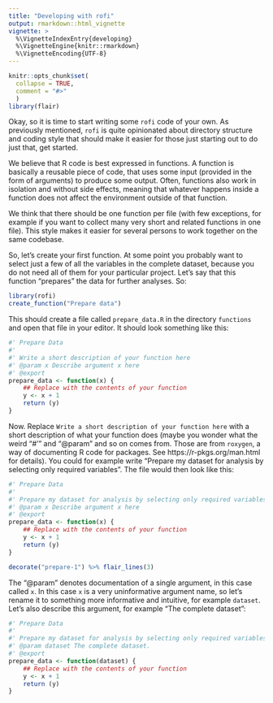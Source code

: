 ```yaml
---
title: "Developing with rofi"
output: rmarkdown::html_vignette
vignette: >
  %\VignetteIndexEntry{developing}
  %\VignetteEngine{knitr::rmarkdown}
  %\VignetteEncoding{UTF-8}
---
```


```r
knitr::opts_chunk$set(
  collapse = TRUE,
  comment = "#>"
  )
library(flair)
```

Okay, so it is time to start writing some `rofi` code of your own. As
previously mentioned, `rofi` is quite opinionated about directory
structure and coding style that should make it easier for those just
starting out to do just that, get started. 

We believe that R code is best expressed in functions. A function is
basically a reusable piece of code, that uses some input (provided in
the form of arguments) to produce some output. Often, functions also
work in isolation and without side effects, meaning that whatever
happens inside a function does not affect the environment outside of
that function. 

We think that there should be one function per file (with few
exceptions, for example if you want to collect many very short and
related functions in one file). This style makes it easier for several
persons to work together on the same codebase.

So, let's create your first function. At some point you probably want
to select just a few of all the variables in the complete dataset,
because you do not need all of them for your particular project. Let's
say that this function "prepares" the data for further analyses. So:

```r
library(rofi)
create_function("Prepare data")
```

This should create a file called `prepare_data.R` in the directory
`functions` and open that file in your editor. It should look
something like this:

```r
#' Prepare Data
#'
#' Write a short description of your function here 
#' @param x Describe argument x here 
#' @export 
prepare_data <- function(x) {
    ## Replace with the contents of your function
    y <- x + 1
    return (y)
}
```

Now. Replace `Write a short description of your function here` with a
short description of what your function does (maybe you wonder what
the weird "#'" and "@param" and so on comes from. Those are from
`roxygen`, a way of documenting R code for packages. See
https://r-pkgs.org/man.html for details). You could for example write
"Prepare my dataset for analysis by selecting only required
variables". The file would then look like this:

```r
#' Prepare Data
#'
#' Prepare my dataset for analysis by selecting only required variables
#' @param x Describe argument x here 
#' @export 
prepare_data <- function(x) {
    ## Replace with the contents of your function
    y <- x + 1
    return (y)
}
```

```r
decorate("prepare-1") %>% flair_lines(3)
```

The "@param" denotes documentation of a single argument, in this case
called `x`. In this case `x` is a very uninformative argument name, so
let's rename it to something more informative and intuitive, for
example `dataset`. Let's also describe this argument, for example "The
complete dataset":

```r
#' Prepare Data
#'
#' Prepare my dataset for analysis by selecting only required variables
#' @param dataset The complete dataset.
#' @export 
prepare_data <- function(dataset) {
    ## Replace with the contents of your function
    y <- x + 1
    return (y)
}
```
